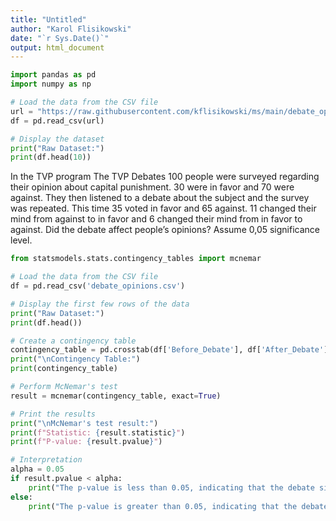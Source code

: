 ```yaml
---
title: "Untitled"
author: "Karol Flisikowski"
date: "`r Sys.Date()`"
output: html_document
---
```


```python
import pandas as pd
import numpy as np
```


```python
# Load the data from the CSV file
url = "https://raw.githubusercontent.com/kflisikowski/ms/main/debate_opinions.csv"
df = pd.read_csv(url)

# Display the dataset
print("Raw Dataset:")
print(df.head(10))
```

In the TVP program The TVP Debates 100 people were surveyed regarding their opinion about capital punishment. 30 were in favor and 70 were against. They then listened to a debate about the subject and the survey was repeated. This time 35 voted in favor and 65 against. 11 changed their mind from against to in favor and 6 changed their mind from in favor to against. Did the debate affect people’s opinions? Assume 0,05 significance level.

```python
from statsmodels.stats.contingency_tables import mcnemar

# Load the data from the CSV file
df = pd.read_csv('debate_opinions.csv')

# Display the first few rows of the data
print("Raw Dataset:")
print(df.head())

# Create a contingency table
contingency_table = pd.crosstab(df['Before_Debate'], df['After_Debate'])
print("\nContingency Table:")
print(contingency_table)
```


```python
# Perform McNemar's test
result = mcnemar(contingency_table, exact=True)

# Print the results
print("\nMcNemar's test result:")
print(f"Statistic: {result.statistic}")
print(f"P-value: {result.pvalue}")

# Interpretation
alpha = 0.05
if result.pvalue < alpha:
    print("The p-value is less than 0.05, indicating that the debate significantly affected people's opinions.")
else:
    print("The p-value is greater than 0.05, indicating that the debate did not significantly affect people's opinions.")
```




